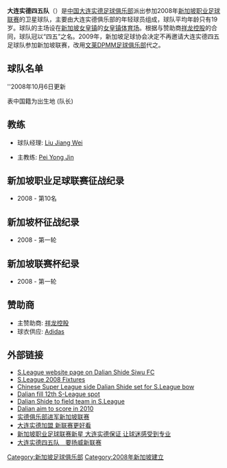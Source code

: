 {{Football club infobox |
  clubname = 大连实德四五队 <br/> Dalian Shide Siwu FC |
  image = [[File:DalianShideFC_with8stars.jpg|logo]]|
  fullname = 大连实德四五队 <br/> Dalian Shide Siwu Football Club |
  nickname = |
  founded  = 2008|
  ground   = [[女皇镇体育场|女皇镇体育场]]<br>[[新加坡|新加坡]][[女皇镇|女皇镇]]|
  capacity = 5,000|
  league   = [[新加坡职业足球联赛|新加坡职业足球联赛]] |
  season   = |2008
  position = |TBD
  |
pattern_la1=_whiteshoulders|pattern_b1=_whiteshoulders|pattern_ra1=_whiteshoulders|leftarm1=4169E1|body1=4169E1|rightarm1=4169E1|shorts1=000000|socks1=000000|
  |
pattern_la2=_shouldersonwhite|pattern_b2=_shouldersonwhite|pattern_ra2=_shouldersonwhite|leftarm2=4169E1|body2=4169E1|rightarm2=4169E1|shorts2=FFFFFF|socks2=FFFFFF|
}}

'''大连实德四五队'''（{{lang-en|Dalian Shide Siwu Football Club}}）是[[中国|中国]][[大连实德足球俱乐部|大连实德足球俱乐部]]派出参加2008年[[新加坡职业足球联赛|新加坡职业足球联赛]]的卫星球队，主要由大连实德俱乐部的年轻球员组成，球队平均年龄只有19岁。球队的主场设在[[新加坡|新加坡]][[女皇镇|女皇镇]]的[[女皇镇体育场|女皇镇体育场]]。根据与赞助商[[祥龙控股|祥龙控股]]的合同，球队冠以“四五”之名。2009年，新加坡足球协会决定不再邀请大连实德四五足球队参加新加坡联赛，改用[[文莱DPMM足球俱乐部|文莱DPMM足球俱乐部]]代之。

==球队名单==
''2008年10月6日更新
<!----------------------------------------------------------------------------------------------
  -- Do NOT add new players before their signing is officially announced by the club
  -- and do NOT assign unreferenced jersey numbers as well.
  -- This is Wikipedia, not a football gazette.
  -- Any unconfirmed and unsourced signing will be removed at sight. 
  -- Thanks in advance.
  ----------------------------------------------------------------------------------------------->

表中国籍为出生地
{{Fs start}}
{{Fs player|no=1|nat=CHN|name=[[王国明|王国明]]|pos=GK}}
{{Fs player|no=2|nat=CHN|name=[[郑剑锋|郑剑锋]]|pos=DF}}
{{Fs player|no=3|nat=CHN|name=[[姜积弘|姜积弘]]|pos=DF}}
{{Fs player|no=5|nat=CHN|name=[[叶少楠|叶少楠]]|pos=DF}}
{{Fs player|no=6|nat=CHN|name=[[迟金玉|迟金玉]]|pos=MF}}
{{Fs player|no=7|nat=CHN|name=[[权恒|权恒]]|pos=MF}}
{{Fs player|no=8|nat=CHN|name=[[吕鹏_(足球运动员)|吕鹏]]|pos=MF}} (队长)
{{Fs player|no=9|nat=CHN|name=[[王亮_(1989年)|王亮]]|pos=MF}}
{{Fs player|no=10|nat=CHN|name=[[Wang_Xiaolong|Wang Xiaolong]]|pos=FW}}
{{Fs player|no=11|nat=CHN|name=[[赵宏略|赵宏略]]|pos=MF}}
{{Fs player|no=12|nat=CHN|name=[[孙文龙|孙文龙]]|pos=FW}}
{{Fs player|no=13|nat=CHN|name=[[王东秦|王东秦]]|pos=DF}}
{{Fs mid}}
{{Fs player|no=14|nat=CHN|name=[[薛亚男|薛亚男]]|pos=DF}}
{{Fs player|no=15|nat=CHN|name=[[刘玉圣|刘玉圣]]|pos=DF}}
{{Fs player|no=16|nat=CHN|name=[[刘玉龙|刘玉龙]]|pos=MF}}
{{Fs player|no=17|nat=CHN|name=[[李云挺|李云挺]]|pos=MF}}
{{Fs player|no=18|nat=CHN|name=[[倪玉崧|倪玉崧]]|pos=FW}}
{{Fs player|no=19|nat=CHN|name=[[张德鹏|张德鹏]]|pos=FW}}
{{Fs player|no=20|nat=CHN|name=[[毕津浩|毕津浩]]|pos=FW}}
{{Fs player|no=21|nat=CHN|name=[[Mu_Xiaochen|Mu Xiaochen]]|pos=GK}}
{{Fs player|no=22|nat=CHN|name=[[国威_(足球运动员)|国威]]|pos=GK}}
{{Fs player|no=24|nat=CHN|name=[[Hui_Yi|Hui Yi]]|pos=MF}}
{{Fs player|no=25|nat=CHN|name=[[Sheng_Jun|Sheng Jun]]|pos=FW}}
{{Fs end}}

== 教练 ==
 
*{{flagicon|CHN}} 球队经理: [[Liu_Jiang_Wei|Liu Jiang Wei]]
*{{flagicon|CHN}} 主教练: [[Pei_Yong_Jin|Pei Yong Jin]]

== 新加坡职业足球联赛征战纪录 ==

* 2008 - 第10名

== 新加坡杯征战纪录 ==

* 2008 - 第一轮

== 新加坡联赛杯纪录 ==

* 2008 - 第一轮

== 赞助商 ==

* 主赞助商: [[祥龙控股|祥龙控股]]
* 球衣供应: [[Adidas|Adidas]]

== 外部链接 ==
* [http://www.sleague.com/Web/main.aspx?ID=dc4b29a3-02fb-4569-88fa-2d80e8852d34 S.League website page on Dalian Shide Siwu FC] {{Wayback|url=http://www.sleague.com/Web/main.aspx?ID=dc4b29a3-02fb-4569-88fa-2d80e8852d34 |date=20160303182217 }}
* [https://web.archive.org/web/20110707205657/http://www.balestierkhalsafc.com/Excel%20File/S-League%20Fixtures%20and%20Results%202008.xls S.League 2008 Fixtures]
* [http://www.sleague.com/new0101.asp?ID=2478 Chinese Super League side Dalian Shide set for S.League bow] {{Wayback|url=http://www.sleague.com/new0101.asp?ID=2478 |date=20160303194708 }}
* [http://www.todayonline.com/pda/234985ag.htm Dalian fill 12th S-League spot]{{dead link|date=2017年12月 |bot=InternetArchiveBot |fix-attempted=yes }}
* [http://www.channelnewsasia.com/stories/singaporelocalnews/view/325709/1/.html Dalian Shide to field team in S.League] {{Wayback|url=http://www.channelnewsasia.com/stories/singaporelocalnews/view/325709/1/.html |date=20121016171909 }}
* [http://www.todayonline.com/pda/237259ag.htm Dalian aim to score in 2010]{{dead link|date=2017年12月 |bot=InternetArchiveBot |fix-attempted=yes }}
* [http://shidefc.sina.com.cn/2008-01-29/3/3018.shtml 实德俱乐部进军新加坡联赛] {{Wayback|url=http://shidefc.sina.com.cn/2008-01-29/3/3018.shtml |date=20190729004746 }}
* [http://www.zaobao.com/ty/ty080130_505.shtml 大连实德加盟 新联赛更好看]
* [http://www.zaobao.com/ty/ty080213_501.shtml 新加坡职业足球联赛新星 大连实德保证 让球迷感受到专业]
* [http://www.zaobao.com/ty/ty080220_502.shtml 大连实德四五队　要扬威新联赛]

[[Category:新加坡足球俱乐部|Category:新加坡足球俱乐部]]
[[Category:2008年新加坡建立|Category:2008年新加坡建立]]